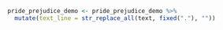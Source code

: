 ```r
pride_prejudice_demo <- pride_prejudice_demo %>%
  mutate(text_line = str_replace_all(text, fixed("."), ""))
```
